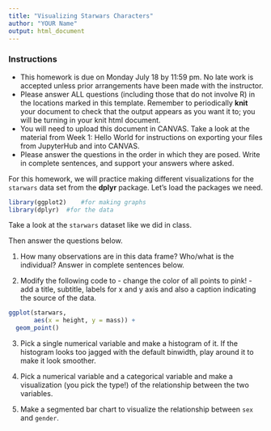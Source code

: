```yaml
---
title: "Visualizing Starwars Characters"
author: "YOUR Name"
output: html_document
---
```


### Instructions
+ This homework is due on Monday July 18 by 11:59 pm. No late work is accepted unless prior arrangements have been made with the instructor.
+ Please answer ALL questions (including those that do not involve R) in the locations marked in this template. Remember to periodically **knit** your document to check that the output appears as you want it to; you will be turning in your knit html document. 
+ You will need to upload this document in CANVAS. Take a look at the material from Week 1: Hello World for instructions on exporting your files from JupyterHub and into CANVAS. 
+  Please answer the questions in the order in which they are posed. Write in complete sentences, and support your answers where asked. 



For this homework, we will practice making different visualizations for the `starwars` data set from the **dplyr** package. Let's load the packages we need. 


```r
library(ggplot2)    #for making graphs
library(dplyr)  #for the data
```

Take a look at the `starwars` dataset like we did in class. 

Then answer the questions below.

1. How many observations are in this data frame? Who/what is the individual? Answer in complete sentences below. 


2. Modify the following code to 
        - change the color of all points to pink!
        - add a title, subtitle, labels for x and y axis and also a caption indicating the source of the data.

```r
ggplot(starwars, 
       aes(x = height, y = mass)) + 
  geom_point() 
```


3.  Pick a single numerical variable and make a histogram of it. If the histogram looks too jagged with the default binwidth, play around it to make it look smoother. 


4.  Pick a numerical variable and a categorical variable and make a visualization (you pick the type!) of the relationship between the two variables. 

5.  Make a segmented bar chart to visualize the relationship between `sex` and `gender`. 

